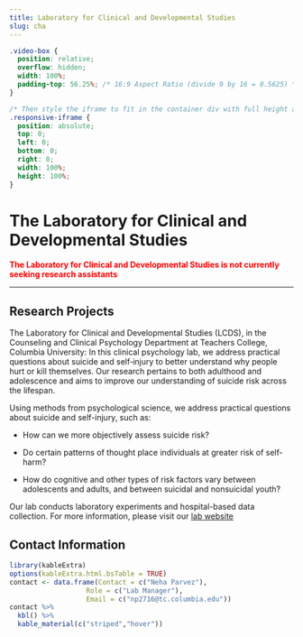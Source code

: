 ```yaml
---
title: Laboratory for Clinical and Developmental Studies 
slug: cha
---
```


```css
.video-box {
  position: relative;
  overflow: hidden;
  width: 100%;
  padding-top: 56.25%; /* 16:9 Aspect Ratio (divide 9 by 16 = 0.5625) */
}

/* Then style the iframe to fit in the container div with full height and width */
.responsive-iframe {
  position: absolute;
  top: 0;
  left: 0;
  bottom: 0;
  right: 0;
  width: 100%;
  height: 100%;
}
```

# The Laboratory for Clinical and Developmental Studies 

<span style="color:red">
**The Laboratory for Clinical and Developmental Studies is not currently seeking research assistants**
</span>

***

## Research Projects

The Laboratory for Clinical and Developmental Studies (LCDS), in the Counseling and Clinical Psychology Department at Teachers College, Columbia University: In this clinical psychology lab, we address practical questions about suicide and self‐injury to better understand why people hurt or kill themselves. Our research pertains to both adulthood and adolescence and aims to improve our understanding of suicide risk across the lifespan. 

Using methods from psychological science, we address practical questions about suicide and self-injury, such as: 

* How can we more objectively assess suicide risk? 

* Do certain patterns of thought place individuals at greater risk of self-harm? 

* How do cognitive and other types of risk factors vary between adolescents and adults, and between suicidal and nonsuicidal youth? 

Our lab conducts laboratory experiments and hospital-based data collection. For more information, please visit our [lab website](https://www.clinicaldevelopmentalstudies.com/)

## Contact Information


```r
library(kableExtra)
options(kableExtra.html.bsTable = TRUE)
contact <- data.frame(Contact = c("Neha Parvez"),
                   Role = c("Lab Manager"),
                   Email = c("np2716@tc.columbia.edu"))
contact %>%
  kbl() %>%
  kable_material(c("striped","hover"))
                   
                   
```

